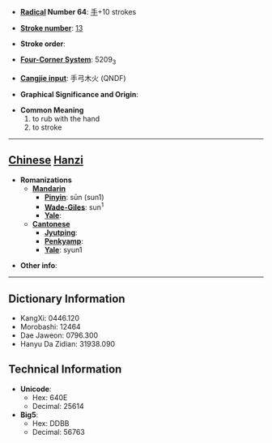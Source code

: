 * '''[[Wiktionary:Chinese radical index| Radical]] Number 64''': [[Wiktionary:Chinese radical index 手|手]]+10 strokes

* '''[[Wiktionary:Chinese total strokes index|Stroke number]]''': [[Wiktionary:Chinese total strokes index 13|13]]

* '''Stroke order''': 

* '''[[Wiktionary:Chinese four corner index|Four-Corner System]]''': 5209<sub>3</sub>

* '''[[Wiktionary:Chinese Cangjie index|Cangjie input]]''': 手弓木火 (QNDF)

* '''Graphical Significance and Origin''': 

* '''Common Meaning'''
*#to rub with the hand
*# to stroke


----

== [[Chinese]] [[Hanzi]] ==

* '''Romanizations'''
** '''[[Mandarin]]'''
*** '''[[Pinyin]]''': sūn (sun1)
*** '''[[Wade-Giles]]''': sun<sup>1</sup>
*** '''[[Yale]]''': 
** '''[[Cantonese]]'''
*** '''[[Jyutping]]''':
*** '''[[Penkyamp]]''': 
*** '''[[Yale]]''': syun1

* '''Other info''': 

----

== Dictionary Information ==

* KangXi: 0446.120
* Morobashi: 12464
* Dae Jaweon: 0796.300
* Hanyu Da Zidian: 31938.090

== Technical Information ==

* '''Unicode''':
** Hex: 640E
** Decimal: 25614
* '''Big5''':
** Hex: DDBB
** Decimal: 56763